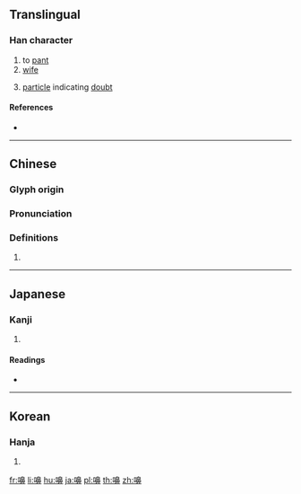 {{character info/new}}
==Translingual==

===Han character===
{{Han char|rn=30|rad=口|as=14|sn=17|four=|canj=RHUL|ids=⿰口鼻}}

# to [[pant]]
# [[wife]]
# {{lb|mul|Cantonese}} [[particle]] indicating [[doubt]]

====References====
* {{Han ref|kx=0212.020|dkj=04467|dj=0434.360|hdz=10696.170|uh=568A|ud=22154}}

----

==Chinese==
{{zh-forms}}

===Glyph origin===
{{Han etym}}

===Pronunciation===
{{zh-pron
|m=xiù,pì
|c=be6,bei6
|mc=y
|oc=y
|cat=
}}
{{zh-attn-split}}

===Definitions===
{{zh-hanzi}}

# {{rfdef|zh}}

----

==Japanese==

===Kanji===
{{ja-kanji|grade=|rs=口14}}

# {{defn|lang=ja|sort=口14}}

====Readings====
* {{ja-readings|on=[[ひ]] (hi)|kun=[[はないき]] (hanaiki), [[かか]] (kaka), [[あえぎ]] (aegi)}}

----

==Korean==

===Hanja===
{{ko-hanja|hangeul=비|rv=bi|mr=pi}}

# {{defn|lang=ko|sort=口14}}

[[fr:嚊]]
[[li:嚊]]
[[hu:嚊]]
[[ja:嚊]]
[[pl:嚊]]
[[th:嚊]]
[[zh:嚊]]